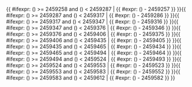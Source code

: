 <includeonly>{{ #ifexpr: ({{{1}}}) >= 2459258 and ({{{1}}}) < 2459287 | {{ #expr: ({{{1}}}) - 2459257 }} }}{{ #ifexpr: ({{{1}}}) >= 2459287 and ({{{1}}}) < 2459317 | {{ #expr: ({{{1}}}) - 2459286 }} }}{{ #ifexpr: ({{{1}}}) >= 2459317 and ({{{1}}}) < 2459347 | {{ #expr: ({{{1}}}) - 2459316 }} }}{{ #ifexpr: ({{{1}}}) >= 2459347 and ({{{1}}}) < 2459376 | {{ #expr: ({{{1}}}) - 2459346 }} }}{{ #ifexpr: ({{{1}}}) >= 2459376 and ({{{1}}}) < 2459406 | {{ #expr: ({{{1}}}) - 2459375 }} }}{{ #ifexpr: ({{{1}}}) >= 2459406 and ({{{1}}}) < 2459435 | {{ #expr: ({{{1}}}) - 2459405 }} }}{{ #ifexpr: ({{{1}}}) >= 2459435 and ({{{1}}}) < 2459465 | {{ #expr: ({{{1}}}) - 2459434 }} }}{{ #ifexpr: ({{{1}}}) >= 2459465 and ({{{1}}}) < 2459494 | {{ #expr: ({{{1}}}) - 2459464 }} }}{{ #ifexpr: ({{{1}}}) >= 2459494 and ({{{1}}}) < 2459524 | {{ #expr: ({{{1}}}) - 2459493 }} }}{{ #ifexpr: ({{{1}}}) >= 2459524 and ({{{1}}}) < 2459553 | {{ #expr: ({{{1}}}) - 2459523 }} }}{{ #ifexpr: ({{{1}}}) >= 2459553 and ({{{1}}}) < 2459583 | {{ #expr: ({{{1}}}) - 2459552 }} }}{{ #ifexpr: ({{{1}}}) >= 2459583 and ({{{1}}}) < 2459612 | {{ #expr: ({{{1}}}) - 2459582 }} }}</includeonly><noinclude>{{Chinese calendar/doc}}

[[Category:農曆模板|{{PAGENAME}}]]

</noinclude>